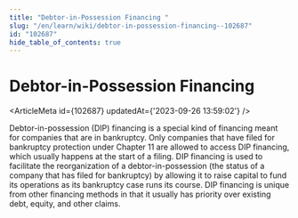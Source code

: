 ```yaml
---
title: "Debtor-in-Possession Financing "
slug: "/en/learn/wiki/debtor-in-possession-financing--102687"
id: "102687"
hide_table_of_contents: true
---
```



# Debtor-in-Possession Financing 

<ArticleMeta id={102687} updatedAt={'2023-09-26 13:59:02'} />
<div className='border-solid border-b border-t-0 my-4 border-[var(--ifm-color-gray-300)]' />

Debtor-in-possession (DIP) financing is a special kind of financing meant for companies that are in bankruptcy. Only companies that have filed for bankruptcy protection under Chapter 11 are allowed to access DIP financing, which usually happens at the start of a filing. DIP financing is used to facilitate the reorganization of a debtor-in-possession (the status of a company that has filed for bankruptcy) by allowing it to raise capital to fund its operations as its bankruptcy case runs its course. DIP financing is unique from other financing methods in that it usually has priority over existing debt, equity, and other claims.
